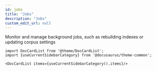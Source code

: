 ```yaml
---
id: jobs
title: "Jobs"
description: "Jobs"
custom_edit_url: null
---
```




Monitor and manage background jobs, such as rebuilding indexes or updating corpus settings



```mdx-code-block
import DocCardList from '@theme/DocCardList';
import {useCurrentSidebarCategory} from '@docusaurus/theme-common';

<DocCardList items={useCurrentSidebarCategory().items}/>
```
      